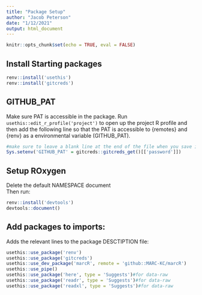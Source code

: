 ```yaml
---
title: "Package Setup"
author: "Jacob Peterson"
date: "1/12/2021"
output: html_document
---
```


```r
knitr::opts_chunk$set(echo = TRUE, eval = FALSE)
```

## Install Starting packages
```r
renv::install('usethis')
renv::install('gitcreds')
```


## GITHUB_PAT
Make sure PAT is accessible in the package. Run `usethis::edit_r_profile('project')` to open up the project R profile and then add the following line so that the PAT is accessible to {remotes} and {renv} as a environmental variable (GITHUB_PAT). 
```r
#make sure to leave a blank line at the end of the file when you save it
Sys.setenv('GITHUB_PAT' = gitcreds::gitcreds_get()[['password']])

```


## Setup ROxygen
Delete the default NAMESPACE document  
Then run:
```r
renv::install('devtools')
devtools::document()
```



## Add packages to imports:
Adds the relevant lines to the package DESCTIPTION file:
```r
usethis::use_package('renv')
usethis::use_package('gitcreds')
usethis::use_dev_package('marcR', remote = 'github::MARC-KC/marcR')
usethis::use_pipe()
usethis::use_package('here', type = 'Suggests')#for data-raw
usethis::use_package('readr', type = 'Suggests')#for data-raw
usethis::use_package('readxl', type = 'Suggests')#for data-raw
```






